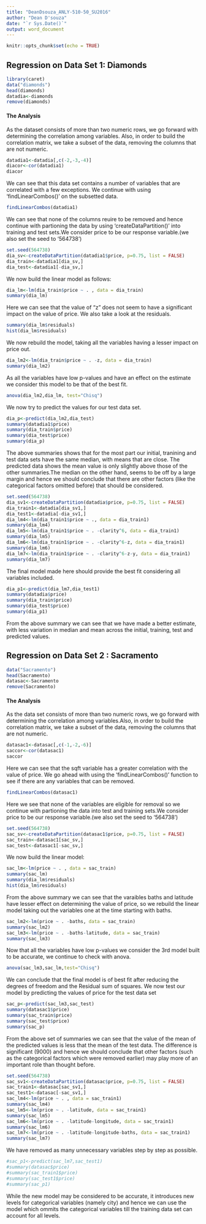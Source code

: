 ```yaml
---
title: "DeanDsouza_ANLY-510-50_SU2016"
author: "Dean D'souza"
date: "`r Sys.Date()`"
output: word_document
---
```


```r
knitr::opts_chunk$set(echo = TRUE)
```

## Regression on Data Set 1: Diamonds

```r
library(caret)
data("diamonds")
head(diamonds)
datadia<-diamonds
remove(diamonds)
```

#### The Analysis
  
  As the dataset consists of more than two numeric rows, we go forward with determining the correlation among variables. Also, in order to build the correlation matrix, we take a subset of the data, removing the columns that are not numeric.
  
```r
datadia1<-datadia[,c(-2,-3,-4)]
diacor<-cor(datadia1)
diacor
```
  
  We can see that this data set contains a number of variables that are correlated with a few exceptions. We continue with using 'findLinearCombos()' on the subsetted data.
  
```r
findLinearCombos(datadia1)
```
  
  We can see that none of the columns reuire to be removed and hence continue with partioning the data by using 'createDataPartition()' into training and test sets.We consider price to be our response variable.(we also set the seed to '564738')

```r
set.seed(564738)
dia_sv<-createDataPartition(datadia1$price, p=0.75, list = FALSE)
dia_train<-datadia1[dia_sv,]
dia_test<-datadia1[-dia_sv,]
```
  
  We now build the linear model as follows:

```r
dia_lm<-lm(dia_train$price ~ . , data = dia_train)
summary(dia_lm)
```
  
  Here we can see that the value of "z" does not seem to have a significant impact on the value of price. We also take a look at the residuals.
  
```r
summary(dia_lm$residuals)
hist(dia_lm$residuals)
```
  
  We now rebuild the model, taking all the variables having a lesser impact on price out.

```r
dia_lm2<-lm(dia_train$price ~ . -z, data = dia_train)
summary(dia_lm2)
```
  
  As all the variables have low p-values and have an effect on the estimate we consider this model to be that of the best fit.
  
```r
anova(dia_lm2,dia_lm, test="Chisq")
```
  
  We now try to predict the values for our test data set.
  
```r
dia_p<-predict(dia_lm2,dia_test)
summary(datadia1$price)
summary(dia_train$price)
summary(dia_test$price)
summary(dia_p)
```
  
  The above summaries shows that for the most part our initial, tranining and test data sets have the same median, with means that are close. The predicted data shows the mean value is only slightly above those of the other summaries.The median on the other hand, seems to be off by a large margin and hence we should conclude that there are other factors (like the categorical factors omitted before) that should be considered.
  
```r
set.seed(564738)
dia_sv1<-createDataPartition(datadia$price, p=0.75, list = FALSE)
dia_train1<-datadia[dia_sv1,]
dia_test1<-datadia[-dia_sv1,]
dia_lm4<-lm(dia_train1$price ~ ., data = dia_train1)
summary(dia_lm4)
dia_lm5<-lm(dia_train1$price ~ . -clarity^6, data = dia_train1)
summary(dia_lm5)
dia_lm6<-lm(dia_train1$price ~ . -clarity^6-z, data = dia_train1)
summary(dia_lm6)
dia_lm7<-lm(dia_train1$price ~ . -clarity^6-z-y, data = dia_train1)
summary(dia_lm7)
```
  
  The final model made here should provide the best fit considering all variables included.
  
```r
dia_p1<-predict(dia_lm7,dia_test1)
summary(datadia$price)
summary(dia_train$price)
summary(dia_test$price)
summary(dia_p1)
```
  
  From the above summary we can see that we have made a better estimate, with less variation in median and mean across the initial, training, test and predicted values.
  
## Regression on Data Set 2 : Sacramento

```r
data("Sacramento")
head(Sacramento)
datasac<-Sacramento
remove(Sacramento)
```

#### The Analysis
  
  As the data set consists of more than two numeric rows, we go forward with determining the correlation among variables.Also, in order to build the correlation matrix, we take a subset of the data, removing the columns that are not numeric.
  
```r
datasac1<-datasac[,c(-1,-2,-6)]
saccor<-cor(datasac1)
saccor
```
  
  Here we can see that the sqft variable has a greater correlation with the value of price. We go ahead with using the 'findLinearCombos()' function to see if there are any variables that can be removed.
  
```r
findLinearCombos(datasac1)
```
  
  Here we see that none of the variables are eligible for removal so we continue with partioning the data into test and training sets.We consider price to be our response variable.(we also set the seed to '564738')
  
```r
set.seed(564738)
sac_sv<-createDataPartition(datasac1$price, p=0.75, list = FALSE)
sac_train<-datasac1[sac_sv,]
sac_test<-datasac1[-sac_sv,]
```
  
  We now build the linear model:

```r
sac_lm<-lm(price ~ . , data = sac_train)
summary(sac_lm)
summary(dia_lm$residuals)
hist(dia_lm$residuals)
```
  
  From the above summary we can see that the varaibles baths and latitude have lesser effect on determining the value of price, so we rebuild the linear model taking out the variables one at the time starting with baths.

```r
sac_lm2<-lm(price ~ . -baths, data = sac_train)
summary(sac_lm2)
sac_lm3<-lm(price ~ . -baths-latitude, data = sac_train)
summary(sac_lm3)
```
  
  Now that all the variables have low p-values we consider the 3rd model built to be accurate, we continue to check with anova.
  
```r
anova(sac_lm3,sac_lm,test="Chisq")
```
  
  We can conclude that the final model is of best fit after reducing the degrees of freedom and the Residual sum of squares. We now test our model by predicting the values of price for the test data set
  
```r
sac_p<-predict(sac_lm3,sac_test)
summary(datasac1$price)
summary(sac_train$price)
summary(sac_test$price)
summary(sac_p)
```
  
  From the above set of summaries we can see that the value of the mean of the predicted values is less that the mean of the test data. The difference is significant (9000) and hence we should conclude that other factors (such as the categorical factors which were removed earlier) may play more of an important role than thought before.
  
```r
set.seed(564738)
sac_sv1<-createDataPartition(datasac$price, p=0.75, list = FALSE)
sac_train1<-datasac[sac_sv1,]
sac_test1<-datasac[-sac_sv1,]
sac_lm4<-lm(price ~ . , data = sac_train1)
summary(sac_lm4)
sac_lm5<-lm(price ~ . -latitude, data = sac_train1)
summary(sac_lm5)
sac_lm6<-lm(price ~ . -latitude-longitude, data = sac_train1)
summary(sac_lm6)
sac_lm7<-lm(price ~ . -latitude-longitude-baths, data = sac_train1)
summary(sac_lm7)
```
  
  We have removed as many unnecessary variables step by step as possible.
  
```r
#sac_p1<-predict(sac_lm7,sac_test1)
#summary(datasac$price)
#summary(sac_train1$price)
#summary(sac_test1$price)
#summary(sac_p1)
```
  
  While the new model may be considered to be accurate, it introduces new levels for categorical variables (namely city) and hence we can use the model which ommits the categorical variables till the training data set can account for all levels.